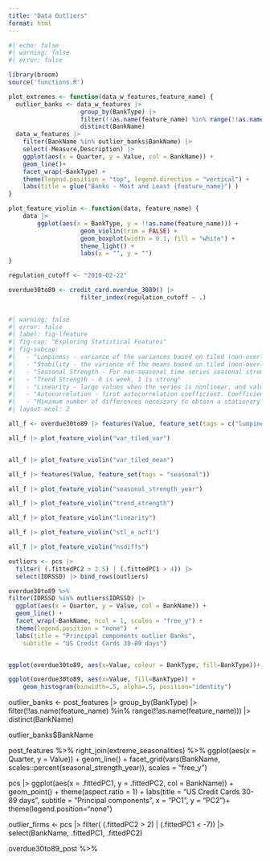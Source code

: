 ```yaml
---
title: "Data Outliers"
format: html
---
```


```r
#| echo: false
#| warning: false
#| error: false

library(broom)
source('functions.R')

plot_extremes <- function(data_w_features,feature_name) {
  outlier_banks <- data_w_features |>
                    group_by(BankType) |>
                    filter(!!as.name(feature_name) %in% range(!!as.name(feature_name)))|> 
                    distinct(BankName)
  data_w_features |>
    filter(BankName %in% outlier_banks$BankName) |>
    select(-Measure,Description) |>
    ggplot(aes(x = Quarter, y = Value, col = BankName)) +
    geom_line()+
    facet_wrap(~BankType) + 
    theme(legend.position = "top", legend.direction = "vertical") +
    labs(title = glue("Banks - Most and Least {feature_name}") )
}

plot_feature_violin <- function(data, feature_name) {
    data |>
        ggplot(aes(x = BankType, y = !!as.name(feature_name))) +
                    geom_violin(trim = FALSE) +
                    geom_boxplot(width = 0.1, fill = "white") + 
                    theme_light() +
                    labs(x = "", y = "")
}

regulation_cutoff <- "2010-02-22"

overdue30to89 <- credit_card.overdue_3089() |>
                    filter_index(regulation_cutoff ~ .) 
               
```

```r
#| warning: false
#| error: false
#| label: fig-lfeature
#| fig-cap: "Exploring Statistical Features"
#| fig-subcap:
#|   - "Lumpiness - variance of the variances based on tiled (non-overlapping) windows"
#|   - "Stability - the variance of the means based on tiled (non-overlapping) windows"
#|   - "Seasonal Strength - For non-seasonal time series seasonal strength is 0"
#|   - "Trend Strength - 0 is week, 1 is strong"
#|   - "Linearity - large values when the series is nonlinear, and values around 0 when the series is linear"
#|   - "Autocorrelation - first autocorrelation coefficient. Coefficient close to 0 indicates weak or no linear relationship between lagged values. Negative values indicate tendency for a short-term reversal."
#|   - "Minimum number of differences necessary to obtain a stationary time series"
#| layout-ncol: 2

all_f <- overdue30to89 |> features(Value, feature_set(tags = c("lumpiness","stability","seasonal",quantile)))

all_f |> plot_feature_violin("var_tiled_var")


all_f |> plot_feature_violin("var_tiled_mean")

all_f |> features(Value, feature_set(tags = "seasonal")) 

all_f |> plot_feature_violin("seasonal_strength_year")

all_f |> plot_feature_violin("trend_strength")

all_f |> plot_feature_violin("linearity")

all_f |> plot_feature_violin("stl_e_acf1")

all_f |> plot_feature_violin("nsdiffs")

```

```r







outliers <- pcs |>
  filter( (.fittedPC2 > 2.5) | (.fittedPC1 > 4)) |>
  select(IDRSSD) |> bind_rows(outliers)

overdue30to89 %>% 
filter(IDRSSD %in% outliers$IDRSSD) |>
  ggplot(aes(x = Quarter, y = Value, col = BankName)) +
  geom_line() +
  facet_wrap(~BankName, ncol = 1, scales = "free_y") +
  theme(legend.position = "none")  +
  labs(title = "Principal components outlier Banks",
    subtitle = "US Credit Cards 30-89 days")   


ggplot(overdue30to89, aes(x=Value, colour = BankType, fill=BankType))+ geom_density(alpha = .3)

ggplot(overdue30to89, aes(x=Value, fill=BankType)) +
    geom_histogram(binwidth=.5, alpha=.5, position="identity")
```









outlier_banks <- post_features |>
        group_by(BankType) |>
        filter(!!as.name(feature_name) %in% range(!!as.name(feature_name))) |> distinct(BankName)

outlier_banks$BankName

post_features %>%
  right_join(extreme_seasonalities) %>%
  ggplot(aes(x = Quarter, y = Value)) +
  geom_line() +
  facet_grid(vars(BankName, scales::percent(seasonal_strength_year)),
             scales = "free_y")


pcs |>
  ggplot(aes(x = .fittedPC1, y = .fittedPC2, col = BankName)) +
  geom_point() +
  theme(aspect.ratio = 1) +
  labs(title = "US Credit Cards 30-89 days",
       subtitle = "Principal components",
       x = "PC1",
       y = "PC2")+ theme(legend.position="none")

outlier_firms <- pcs |>
  filter( (.fittedPC2 > 2) | (.fittedPC1 < -7)) |>
  select(BankName,  .fittedPC1, .fittedPC2)

overdue30to89_post %>% 

